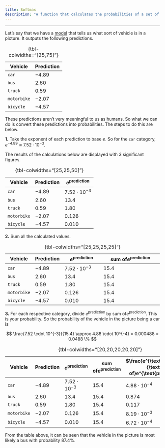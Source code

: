 ```yaml
---
title: Softmax
description: "A function that calculates the probabilities of a set of predictions."
---
```


---

Let's say that we have a [model](model.qmd) that tells us what sort of vehicle is in a picture. It outputs the following predictions.

| Vehicle     | Prediction   |
| ---------   | ------------ |
| `car`       | $-4.89$      |
| `bus`       | $2.60$       |
| `truck`     | $0.59$       |
| `motorbike` | $-2.07$      |
| `bicycle`   | $-4.57$      |
: {tbl-colwidths="[25,75]"}

These predictions aren't very meaningful to us as humans. So what we can do is convert these predictions into probabilities. The steps to do this are below.

**1.** Take the exponent of each prediction to base $e$. So for the `car` category, $e^{-4.89} \approx 7.52 \cdot 10^{-3}$.

The results of the calculations below are displayed with 3 significant figures.

| Vehicle     | Prediction   | $e^{\text{prediction}}$ |
| ---------   | ------------ | ----------------------- |
| `car`       | $-4.89$      | $7.52 \cdot 10^{-3}$    |
| `bus`       | $2.60$       | $13.4$                  |
| `truck`     | $0.59$       | $1.80$                  |
| `motorbike` | $-2.07$      | $0.126$                 |
| `bicycle`   | $-4.57$      | $0.010$                 |
: {tbl-colwidths="[25,25,50]"}

**2.** Sum all the calculated values.

| Vehicle     | Prediction   | $e^{\text{prediction}}$ | $\text{sum of} e^{\text{prediction}}$ |
| ---------   | ------------ | ----------------------- | ------------------------------------- |
| `car`       | $-4.89$      | $7.52 \cdot 10^{-3}$    | $15.4$                                |
| `bus`       | $2.60$       | $13.4$                  | $15.4$                                |
| `truck`     | $0.59$       | $1.80$                  | $15.4$                                |
| `motorbike` | $-2.07$      | $0.126$                 | $15.4$                                |
| `bicycle`   | $-4.57$      | $0.010$                 | $15.4$                                |
: {tbl-colwidths="[25,25,25,25]"}

**3.** For each respective category, divide $e^{\text{prediction}}$ by $\text{sum of} e^{\text{prediction}}$. This is your probability. So the probability of the vehicle in the picture being a car is

$$
\frac{7.52 \cdot 10^{-3}}{15.4} \approx 4.88 \cdot 10^{-4} = 0.000488 = 0.0488 \% 
$$

| Vehicle     | Prediction   | $e^{\text{prediction}}$ | $\text{sum of} e^{\text{prediction}}$ | $\frac{e^{\text{prediction}}}{\text{sum of}e^{\text{prediction}}}$ |
| ---------   | ------------ | ----------------------- | ------------------------------------- | ------------------------------------------------------------------ |
| `car`       | $-4.89$      | $7.52 \cdot 10^{-3}$    | $15.4$                                | $4.88 \cdot 10^{-4}$                                               |
| `bus`       | $2.60$       | $13.4$                  | $15.4$                                | $0.874$                                                            |
| `truck`     | $0.59$       | $1.80$                  | $15.4$                                | $0.117$                                                            |
| `motorbike` | $-2.07$      | $0.126$                 | $15.4$                                | $8.19 \cdot 10^{-3}$                                               |
| `bicycle`   | $-4.57$      | $0.010$                 | $15.4$                                | $6.72 \cdot 10^{-4}$                                               |
: {tbl-colwidths="[20,20,20,20,20]"}

From the table above, it can be seen that the vehicle in the picture is most likely a bus with probability $87.4\%$.